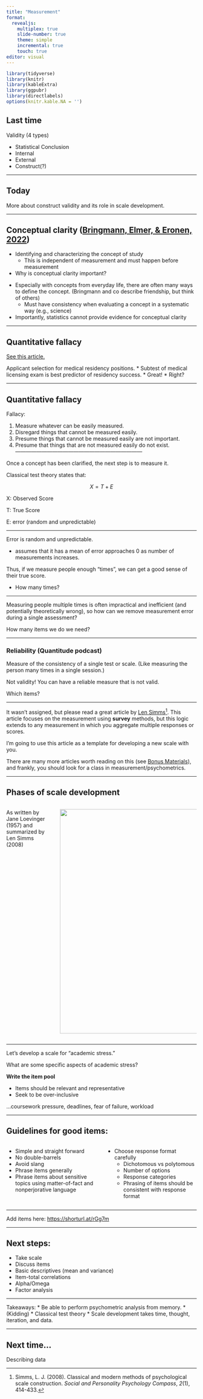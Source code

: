 ```yaml
---
title: "Measurement"
format: 
  revealjs:
    multiplex: true
    slide-number: true
    theme: simple
    incremental: true
    touch: true
editor: visual
---
```


```r
library(tidyverse)
library(knitr)
library(kableExtra)
library(ggpubr)
library(directlabels)
options(knitr.kable.NA = '')
```

## Last time

Validity (4 types)

-   Statistical Conclusion
-   Internal
-   External
-   Construct(?)

------------------------------------------------------------------------

## Today

More about construct validity and its role in scale development.

------------------------------------------------------------------------

## Conceptual clarity ([Bringmann, Elmer, & Eronen, 2022](../readings/bringmann_etal_2022.pdf))

-   Identifying and characterizing the concept of study
    -   This is independent of measurement and must happen before measurement
-   Why is conceptual clarity important?

::: notes
-   Especially with concepts from everyday life, there are often many ways to define the concept. (Bringmann and co describe friendship, but think of others)
    -   Must have consistency when evaluating a concept in a systematic way (e.g., science)
-   Importantly, statistics cannot provide evidence for conceptual clarity
:::

------------------------------------------------------------------------

## Quantitative fallacy

[See this article.](readings/quantitative-fallacy.pdf)

Applicant selection for medical residency positions. 
* Subtest of medical licensing exam is best predictor of residency success. 
* Great! 
* Right?

------------------------------------------------------------------------

## Quantitative fallacy
Fallacy:

  1. Measure whatever can be easily measured.
  2. Disregard things that cannot be measured easily. 
  3. Presume things that cannot be measured easily are not important.
  4. Presume that things that are not measured easily
do not exist.
------------------------------------------------------------------------

Once a concept has been clarified, the next step is to measure it.

Classical test theory states that:

$$
X = T + E
$$

X: Observed Score

T: True Score

E: error (random and unpredictable)

------------------------------------------------------------------------

Error is random and unpredictable.

* assumes that it has a mean of error approaches 0 as number of measurements increases.

Thus, if we measure people enough "times", we can get a good sense of their true score.

* How many times?

------------------------------------------------------------------------

Measuring people multiple times is often impractical and inefficient (and potentially theoretically wrong), so how can we remove measurement error during a single assessment?

How many items we do we need?

------------------------------------------------------------------------

### Reliability (Quantitude podcast)

Measure of the consistency of a single test or scale. (Like measuring the person many times in a single session.)

Not validity! You can have a reliable measure that is not valid.

Which items?

------------------------------------------------------------------------

It wasn't assigned, but please read a great article by [Len Simms](https://uopsych.github.io/psy611/readings/Simms_2008.pdf)[^1]. This article focuses on the measurement using **survey** methods, but this logic extends to any measurement in which you aggregate multiple responses or scores.

I'm going to use this article as a template for developing a new scale with you.

There are many more articles worth reading on this (see [Bonus Materials](https://uopsych.github.io/psy611/bonus.html)), and frankly, you should look for a class in measurement/psychometrics. 

------------------------------------------------------------------------

## Phases of scale development

:::::: columns
:::: {.column width="25%"}
::: columns
As written by Jane Loevinger (1957) and summarized by Len Simms (2008)
:::
::::

::: {.column width="75%"}
![](images/scale-dev.png){width="593"}
:::
::::::

------------------------------------------------------------------------

Let's develop a scale for "academic stress."

What are some specific aspects of academic stress?

**Write the item pool**

-   Items should be relevant and representative
-   Seek to be over-inclusive

::: notes
...coursework pressure, deadlines, fear of failure, workload
:::

------------------------------------------------------------------------

## Guidelines for good items:

::::: columns
::: {.column width="50%"}
-   Simple and straight forward
-   No double-barrels
-   Avoid slang
-   Phrase items generally
-   Phrase items about sensitive topics using matter-of-fact and nonperjorative language
:::

::: {.column width="50%"}
-   Choose response format carefully
    -   Dichotomous vs polytomous
    -   Number of options
    -   Response categories
    -   Phrasing of items should be consistent with response format
:::
:::::

------------------------------------------------------------------------


Add items here: <https://shorturl.at/rGg7m>


------------------------------------------------------------------------

## Next steps:

* Take scale
* Discuss items
* Basic descriptives (mean and variance)
* Item-total correlations
* Alpha/Omega
* Factor analysis



------------------------------------------------------------------------

Takeaways:
* Be able to perform psychometric analysis from memory. 
* (Kidding)
* Classical test theory
* Scale development takes time, thought, iteration, and data. 

------------------------------------------------------------------------

## Next time...

Describing data

[^1]: Simms, L. J. (2008). Classical and modern methods of psychological scale construction. *Social and Personality Psychology Compass*, *2*(1), 414-433.
